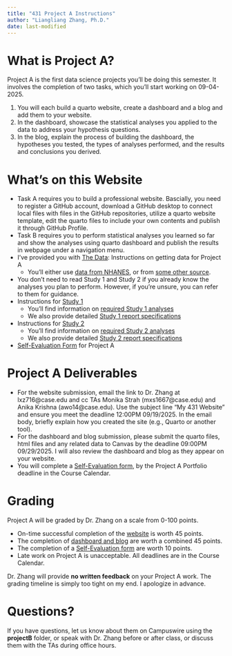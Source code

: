```yaml
---
title: "431 Project A Instructions"
author: "Liangliang Zhang, Ph.D."
date: last-modified
---
```


# What is Project A?

Project A is the first data science projects you'll be doing this semester. It involves the completion of two tasks, which you’ll start working on 09-04-2025.

1. You will each build a quarto website, create a dashboard and a blog and add them to your website.
2. In the dashboard, showcase the statistical analyses you applied to the data to address your hypothesis questions.
3. In the blog, explain the process of building the dashboard, the hypotheses you tested, the types of analyses performed, and the results and conclusions you derived.


# What's on this Website

<!-- - [Registration information](register.qmd) for your Project B plan. -->
<!--     - This involves completing a [Google Form](https://bit.ly/431-projB-registration-2024) by the deadline in mid-November specified on the [Course Calendar](https://thomaselove.github.io/431-2024/calendar.html). In this form, you will: -->
<!--       - specify whether or not you are working with a partner -->
<!--       - tell us a little about the data source (NHANES or other) you plan to use -->
<!--       - provide options for when you can give your oral presentation, and whether you prefer to do so in person or via Zoom -->
- Task A requires you to build a professional website. Bascially, you need to register a GitHub account, download a GitHub desktop to connect local files with files in the GitHub repositories, utilize a quarto website template, edit the quarto files to include your own contents and publish it through GitHub Profile.
- Task B requires you to perform statistical analyses you learned so far and show the analyses using quarto dashboard and publish the results in webpage under a navigation menu. 
- I've provided you with [The Data](data1.qmd): Instructions on getting data for Project A
    - You'll either use [data from NHANES](data2.qmd), or from [some other source](data3.qmd).
- You don’t need to read Study 1 and Study 2 if you already know the analyses you plan to perform. However, if you’re unsure, you can refer to them for guidance.
- Instructions for [Study 1](study1a.qmd)
    - You'll find information on [required Study 1 analyses](study1a.qmd)
    - We also provide detailed [Study 1 report specifications](study1b.qmd)
<!--    - You'll also find a [Study 1 example report](study1c.qmd) -->
- Instructions for [Study 2](study2a.qmd)
    - You'll find information on [required Study 2 analyses](study2a.qmd)
    - We also provide detailed [Study 2 report specifications](study2b.qmd)
<!--     - You'll also find a [Study 2 example report](study2c.qmd) -->
- [Self-Evaluation Form](self_eval.qmd) for Project A 
<!--    - If you work with a partner, each of you submits this form separately. -->
<!-- - A [Checklist](checklist.qmd) of the tasks that need to be accomplished for Project A, which also includes some details on the oral presentation you'll give to Dr. Love in December. -->
<!-- - A [Tip Sheet](tipsheet.qmd) of about 20 things that have come up in the past that are worth your attention as you prepare your final materials for presentation and submission. -->
<!-- - The top menu also provides links to contact us, and to the 431 home page. -->

<!-- All of the material you need (from a statistical and coding perspective) to do Project B has been or will be covered in our first 24 classes (i.e. immediately before the Thanksgiving Break), as well as in the Course Book Chapters 1-22 and Labs 1-6. -->

# Project A Deliverables

<!-- 1. You will complete a [Registration Form](register.qmd) to obtain my approval for your plan, let me know if you're working with a partner, and schedule your oral presentation, by the (mid-November) deadline on the [Course Calendar](https://thomaselove.github.io/431-2024/calendar.html).
2. You (and your partner, if applicable) will present your project to Dr. Love in his office. Details on the Oral Presentation are found in the [Checklist](checklist.qmd) menu above. Presentations will be scheduled on December 6-11 using the [Registration Form](register.qmd). 
3. You will build two Quarto and HTML reports (separate reports for [Study 1](study1a.qmd) and [Study 2](study2a.qmd)) by the Project B Portfolio deadline in the [Course Calendar](https://thomaselove.github.io/431-2024/calendar.html).
    - If you're not using NHANES data, you'll also submit your data to Dr. Love at that time. -->
- For the website submission, email the link to Dr. Zhang at lxz716@case.edu and cc TAs Monika Strah (mxs1667@case.edu) and Anika Krishna (awo14@case.edu). Use the subject line "My 431 Website" and ensure you meet the deadline 12:00PM 09/19/2025. In the email body, briefly explain how you created the site (e.g., Quarto or another tool).
- For the dashboard and blog submission, please submit the quarto files, html files and any related data to Canvas by the deadline 09:00PM 09/29/2025. I will also review the dashboard and blog as they appear on your website.
- You will complete a [Self-Evaluation form](https://forms.gle/JKs26gN7YXxwNyxm7), by the Project A Portfolio deadline in the Course Calendar.

<!-- # Partnerships?

You can work alone, or with one other person on this project. If you work as a pair, you will commit to that when you [register for the project](register.qmd). Each of you will receive the team grade for the project reports, and an individual grade for the other components of the project. -->

<!--
# The Data

You will work with the same [data source](data1.qmd) for [Study 1](study1a.qmd) and for [Study 2](study2a.qmd), and these data will be developed either [from NHANES](data2.qmd) or from [another public source](data3.qmd) that you identify.

- You will find detailed instructions regarding the use of NHANES data for Project B [here](data2.qmd).
- If you want to [use other data](data3.qmd), you'll need it to meet some specifications we'll describe, and you'll have to get Dr. Love's permission when you [register your project](register.qmd). 
- Since most people consider working with NHANES data to be easier, we will award **four** extra points to projects which use non-NHANES data.

# Study 1

- [Study 1](study1a.qmd) is about making descriptive and exploratory comparisons and summaries of data. It's not about building sophisticated statistical models.
- You will ingest, merge and clean the data in R, then select variables to complete any four out of five potential analyses, as described [in these instructions](study1a.qmd). 
    - You can do all five analyses if you like (as preparation for Quiz 2, for instance) but you will only present four in your report. No bonus credit for doing all five analyses.
- Dr Love has developed Study 1 [Report Specifications](study1b.qmd) and a Study 1 [Example Report](study1c.qmd) which should guide your eventual submitted Study 1 report.

# Study 2

- [Study 2](study2a.qmd) is about building a model and making predictions. You will complete all elements of a data science project designed to create a statistical model for a quantitative outcome, then use it for prediction, and assess the quality of those predictions.
- Study 2 involves working with data from the same source that you used for Study 1. Again, you will work through all cleaning and data management requirements in your Study 2 report.
    - Study 2 involves the prediction of a quantitative outcome using a key predictor and some additional predictors in two linear regression models, and then comparing those two models.
    - All of the material you need (from a statistical and coding perspective) to do these analyses has been or will be covered in our first 24 classes and in the Course Notes.
- Dr Love has developed Study 2 [Report Specifications](study2b.qmd) and a Study 2 [Example Report](study2c.qmd) which should guide your eventual submitted Study 2 report. -->

# Grading

Project A will be graded by Dr. Zhang on a scale from 0-100 points.

- On-time successful completion of the [website](task1.qmd) is worth 45 points.
- The completion of [dashboard and blog](task2.qmd) are worth a combined 45 points.
- The completion of a [Self-Evaluation form](https://forms.gle/JKs26gN7YXxwNyxm7) are worth 10 points.
- Late work on Project A is unacceptable. All deadlines are in the Course Calendar.

Dr. Zhang will provide **no written feedback** on your Project A work. The grading timeline is simply too tight on my end. I apologize in advance.

# Questions?

If you have questions, let us know about them on Campuswire using the **projectB** folder, or speak with Dr. Zhang before or after class, or discuss them with the TAs during office hours.
